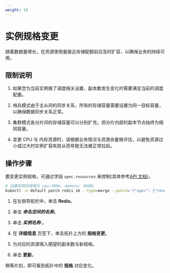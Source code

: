 ```yaml
---
weight: 10
---
```


# 实例规格变更

随着数据量增长，在资源使用量接近存储配额前应及时扩容，以确保业务的持续可用。

## 限制说明

1. 如果您为当前实例做了调度相关设置，副本数发生变化时需要满足当前的调度配置。

2. 哨兵模式由于主从间的同步关系，所有的存储容量需要设置为同一目标容量，以确保数据同步关系正常。

3. 集群模式各分片间的存储容量可以分别扩充，但分片内部的副本节点始终为相同容量。

4. 变更 CPU 与 内存资源时，请根据业务情况与资源余量做评估，以避免资源过小或过大时实例扩容失败从而导致无法被正常拉起。


## 操作步骤

<Tabs>

<Tab label="CLI">

要变更实例规格，可通过字段 `spec.resources` 来控制(具体参考[API 文档](../../../../apis/kubernetes_apis/redis/redis))。

```bash
# 设置实例的规格为 cpu:300m, memory: 300Mi
kubectl -n default patch redis s6 --type=merge --patch='{"spec": {"resources":{"limits":{"cpu": "300m","memory":"300Mi"},"requests":{"cpu":"300m", "memory":"300Mi"}}}}'
```
</Tab>
<Tab label="Web Console">

1. 在左侧导航栏中，单击 **Redis**。

2. 单击 ***命名空间的名称***。

2. 单击 ***实例名称*** 。

3. 在 **详细信息** 页签下，单击拓扑上方的 **规格变更**。

4. 为对应的资源填入期望的副本数与新规格。

5. 单击 **更新**。


</Tab>
</Tabs>

稍等片刻，即可看到拓扑中的 **规格** 对应变化。
